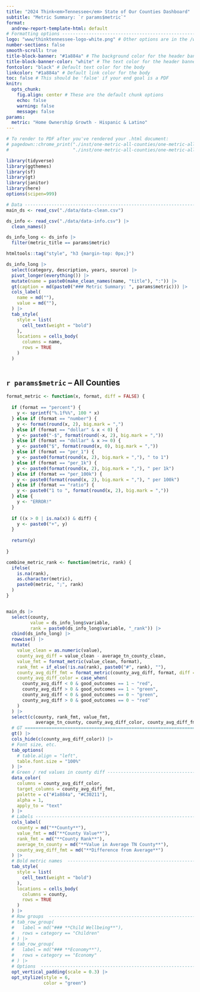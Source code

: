 ```yaml
---
title: "2024 Think<em>Tennessee</em> State of Our Counties Dashboard"
subtitle: "Metric Summary: `r params$metric`"
format:
  andrew-report-template-html: default
# Formatting options -----------------------------------------------------------
logo: "www/thinktennessee-logo-white.png" # Other options are in the /www/ directory
number-sections: false
smooth-scroll: true
title-block-banner: "#1a884a" # The background color for the header banner
title-block-banner-color: "white" # The text color for the header banner
fontcolor: "black" # Default text color for the body
linkcolor: "#1a884a" # Default link color for the body
toc: false # This should be 'false' if your end goal is a PDF 
knitr: 
  opts_chunk: 
    fig.align: center # These are the default chunk options
    echo: false
    warning: false
    message: false
params:
  metric: "Home Ownership Growth - Hispanic & Latino"
---
```


```r

# To render to PDF after you've rendered your .html document:
# pagedown::chrome_print("./inst/one-metric-all-counties/one-metric-all-counties.html",
#                        "./inst/one-metric-all-counties/one-metric-all-counties.pdf", format = "pdf")

library(tidyverse)
library(ggthemes)
library(sf)
library(gt)
library(janitor)
library(here)
options(scipen=999)

# Data -------------------------------------------------------------------------
main_ds <- read_csv("./data/data-clean.csv")

ds_info <- read_csv("./data/data-info.csv") |>
  clean_names()

ds_info_long <- ds_info |>
  filter(metric_title == params$metric)

```

```r
htmltools::tag("style", "h3 {margin-top: 0px;}")

ds_info_long |>
  select(category, description, years, source) |>
  pivot_longer(everything()) |>
  mutate(name = paste0(make_clean_names(name, "title"), ":")) |>
  gt(caption = md(paste0("### Metric Summary: ", params$metric))) |>
  cols_label(
    name = md(""),
    value = md(""),
  ) |>
  tab_style(
    style = list(
      cell_text(weight = "bold")
    ),
    locations = cells_body(
      columns = name,
      rows = TRUE
    )
  ) 
  
```

## `r params$metric` -- All Counties

```r

format_metric <- function(x, format, diff = FALSE) {
  
  if (format == "percent") {
    y <- sprintf("%.1f%%", 100 * x)
  } else if (format == "number") {
    y <- format(round(x, 2), big.mark = ",")
  } else if (format == "dollar" & x < 0) {
    y <- paste0("-$", format(round(-x, 2), big.mark = ","))
  } else if (format == "dollar" & x >= 0) {
    y <- paste0("$", format(round(x, 0), big.mark = ","))
  } else if (format == "per_1") {
    y <- paste0(format(round(x, 2), big.mark = ","), " to 1")
  } else if (format == "per_1k") {
    y <- paste0(format(round(x, 2), big.mark = ","), " per 1k")
  } else if (format == "per_100k") {
    y <- paste0(format(round(x, 2), big.mark = ","), " per 100k")
  } else if (format == "ratio") {
    y <- paste0("1 to ", format(round(x, 2), big.mark = ","))
  } else {
    y <- "ERROR!"
  }
  
  if ((x > 0 | is.na(x)) & diff) {
    y <- paste0("+", y)
  }
  
  return(y)
  
}

combine_metric_rank <- function(metric, rank) {
  ifelse(
    is.na(rank), 
    as.character(metric), 
    paste0(metric, ";", rank)
  )
}


main_ds |>
  select(county, 
         value = ds_info_long$variable, 
         rank = paste0(ds_info_long$variable, "_rank")) |>
  cbind(ds_info_long) |>
  rowwise() |>
  mutate(
    value_clean = as.numeric(value),
    county_avg_diff = value_clean - average_tn_county_clean,
    value_fmt = format_metric(value_clean, format),
    rank_fmt = if_else(!is.na(rank), paste0("#", rank), ""),
    county_avg_diff_fmt = format_metric(county_avg_diff, format, diff = TRUE),
    county_avg_diff_color = case_when(
      county_avg_diff < 0 & good_outcomes == 1 ~ "red",
      county_avg_diff > 0 & good_outcomes == 1 ~ "green",
      county_avg_diff < 0 & good_outcomes == 0 ~ "green", 
      county_avg_diff > 0 & good_outcomes == 0 ~ "red"
    )
  ) |> 
  select(c(county, rank_fmt, value_fmt, 
           average_tn_county, county_avg_diff_color, county_avg_diff_fmt)) |>
  # GT =========================================================================
  gt() |>
  cols_hide(c(county_avg_diff_color)) |>
  # Font size, etc.
  tab_options(
    # table.align = "left",
    table.font.size = "100%"
  ) |>
  # Green / red values in county diff ------------------------------------------
  data_color(
    columns = county_avg_diff_color,
    target_columns = county_avg_diff_fmt,
    palette = c("#1a884a", "#C30211"),
    alpha = 1,
    apply_to = "text"
  ) |>
  # Labels ---------------------------------------------------------------------
  cols_label(
    county = md("**County**"),
    value_fmt = md("**County Value**"),
    rank_fmt = md("**County Rank**"),
    average_tn_county = md("**Value in Average TN County**"),
    county_avg_diff_fmt = md("**Difference from Average**")
  ) |>
  # Bold metric names  ---------------------------------------------------------
  tab_style(
    style = list(
      cell_text(weight = "bold")
    ),
    locations = cells_body(
      columns = county,
      rows = TRUE
    )
  ) |>
  # Row groups  ----------------------------------------------------------------
  # tab_row_group(
  #   label = md("### **Child Wellbeing**"),
  #   rows = category == "Children"
  # ) |>
  # tab_row_group(
  #   label = md("### **Economy**"),
  #   rows = category == "Economy"
  # ) |>
  # Options  -------------------------------------------------------------------
  opt_vertical_padding(scale = 0.3) |>
  opt_stylize(style = 6,
              color = "green")

    
```
    